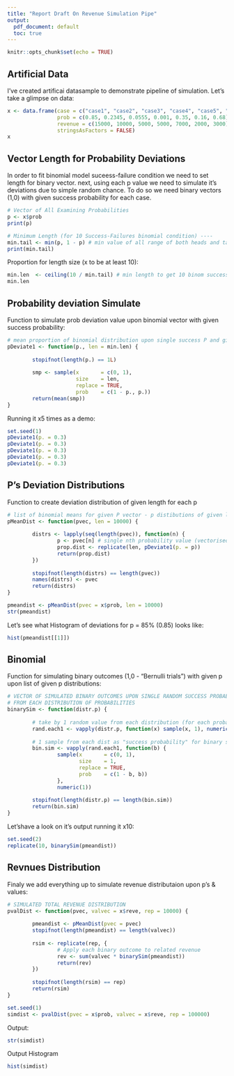 ```yaml
---
title: "Report Draft On Revenue Simulation Pipe"
output:
  pdf_document: default
  toc: true
---
```


```r
knitr::opts_chunk$set(echo = TRUE)
```

## Artificial Data

I've created artificai datasample to demonstrate pipeline of simulation.
Let's take a glimpse on data:

```r
x <- data.frame(case = c("case1", "case2", "case3", "case4", "case5", "case6", "case7"),
                prob = c(0.85, 0.2345, 0.0555, 0.001, 0.35, 0.16, 0.68),
                revenue = c(15000, 10000, 5000, 5000, 7000, 2000, 3000),
                stringsAsFactors = FALSE)
x
```

## Vector Length for Probability Deviations

In order to fit binomial model suceess-failure condition we need to set length for binary vector.
next, using each p value we need to simulate it's deviations due to simple random chance.
To do so we need binary vectors (1,0) with given success probability for each case.




```r
# Vector of All Examining Probabilities
p <- x$prob
print(p)
```

```r
# Minimum Length (for 10 Success-Failures binomial condition) ----
min.tail <- min(p, 1 - p) # min value of all range of both heads and tails
print(min.tail)
```

Proportion for length size (x to be at least 10):

```r
min.len  <- ceiling(10 / min.tail) # min length to get 10 binom successes
min.len
```



## Probability deviation Simulate
Function to simulate prob deviation value upon binomial vector with given success probability:

```r
# mean proportion of binomial distribution upon single success P and given len
pDeviate1 <- function(p., len = min.len) {
        
        stopifnot(length(p.) == 1L)
        
        smp <- sample(x       = c(0, 1),
                      size    = len,
                      replace = TRUE,
                      prob    = c(1 - p., p.))
        return(mean(smp))
}
```

Running it x5 times as a demo:
```r
set.seed(1)
pDeviate1(p. = 0.3)
pDeviate1(p. = 0.3)
pDeviate1(p. = 0.3)
pDeviate1(p. = 0.3)
pDeviate1(p. = 0.3)
```

## P's Deviation Distributions

Function to create deviation distribution of given length for each p
```r
# list of binomial means for given P vector - p distibutions of given length
pMeanDist <- function(pvec, len = 10000) {
        
        distrs <- lapply(seq(length(pvec)), function(n) {
                p <- pvec[n] # single nth probability value (vectorised)
                prop.dist <- replicate(len, pDeviate1(p. = p))
                return(prop.dist)
        })
        
        stopifnot(length(distrs) == length(pvec))
        names(distrs) <- pvec
        return(distrs)
}
```

```r
pmeandist <- pMeanDist(pvec = x$prob, len = 10000)
str(pmeandist)

```

Let's see what Histogram of deviations for p = 85% (0.85) looks like:

```r
hist(pmeandist[[1]])
```

## Binomial

Function for simulating binary outcomes (1,0 - "Bernulli trials") with given p
upon list of given p distributions:

```r
# VECTOR OF SIMULATED BINARY OUTCOMES UPON SINGLE RANDOM SUCCESS PROBABILITY
# FROM EACH DISTRIBUTION OF PROBABILITIES 
binarySim <- function(distr.p) {
        
        # take by 1 random value from each distribution (for each probability)
        rand.each1 <- vapply(distr.p, function(x) sample(x, 1), numeric(1))
        
        # 1 sample from each dist as "success probability" for binary simulation
        bin.sim <- vapply(rand.each1, function(b) {
                sample(x       = c(0, 1),
                       size    = 1,
                       replace = TRUE,
                       prob    = c(1 - b, b))
                }, 
                numeric(1))
        
        stopifnot(length(distr.p) == length(bin.sim))
        return(bin.sim)
}

```

Let'shave a look on it's output running it x10:
```r
set.seed(2)
replicate(10, binarySim(pmeandist))
```

## Revnues Distribution

Finaly we add everything up to simulate revenue distributaion upon p's & values:

```r
# SIMULATED TOTAL REVENUE DISTRIBUTION
pvalDist <- function(pvec, valvec = x$reve, rep = 10000) {
        
        pmeandist <- pMeanDist(pvec = pvec)
        stopifnot(length(pmeandist) == length(valvec))
        
        rsim <- replicate(rep, {
                # Apply each binary outcome to related revenue
                rev <- sum(valvec * binarySim(pmeandist))
                return(rev)
        })
        
        stopifnot(length(rsim) == rep)
        return(rsim)
}

```

```r
set.seed(1)
simdist <- pvalDist(pvec = x$prob, valvec = x$reve, rep = 100000)
```

Output:
```r
str(simdist)
```

Output Histogram
```r
hist(simdist)
```




